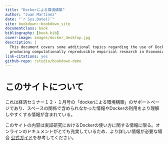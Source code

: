 ```yaml
--- 
title: "Dockerによる環境構築"
author: "Juan Martínez"
date: "`r Sys.Date()`"
site: bookdown::bookdown_site
documentclass: book
bibliography: [book.bib]
cover-image: images/docker_desktop.jpg
description: |
  This document covers some additional topics regarding the use of Docker for
  producing computationally reproducible empirical research in Economics.
link-citations: yes
github-repo: rstudio/bookdown-demo
---
```


# このサイトについて {-}

これは経済セミナー１２・１月号の「dockerによる環境構築」のサポートページであり、スペースの関係で含められなかった情報やDockerの利用をより理解しやすくする情報が含まれている。

このサイトの内容は実証研究におけるDockerの使い方に関する情報に限る。オンラインのドキュメントがとても充実しているため、より詳しい情報が必要な場合 [公式ガイド](https://docs.docker.jp/index.html)を参考してください。
